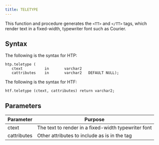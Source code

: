 ```yaml
---
title: TELETYPE
---
```


This function and procedure generates the `<TT>` and `</TT>` tags, which render text in a fixed-width, typewriter font such as Courier.

## Syntax

The following is the syntax for HTP:

```
htp.teletype (
   ctext          in       varchar2
   cattributes    in       varchar2   DEFAULT NULL);
```

The following is the syntax for HTF:

```
htf.teletype (ctext, cattributes) return varchar2;
```

## Parameters

| Parameter | Purpose  |
| --------- | -------- |
| ctext | The text to render in a fixed-width typewriter font |
| cattributes | Other attributes to include as is in the tag |
